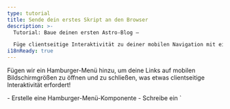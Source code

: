```yaml
---
type: tutorial
title: Sende dein erstes Skript an den Browser
description: >-
  Tutorial: Baue deinen ersten Astro-Blog —

  Füge clientseitige Interaktivität zu deiner mobilen Navigation mit einem Astro-Skript-Tag hinzu
i18nReady: true
---
```


Fügen wir ein Hamburger-Menü hinzu, um deine Links auf mobilen Bildschirmgrößen zu öffnen und zu schließen, was etwas clientseitige Interaktivität erfordert!

<PreCheck>
  - Erstelle eine Hamburger-Menü-Komponente
  - Schreibe ein `<script>`, das es deinen Seitenbesuchern erlaubt, das Navigationsmenü zu öffnen und zu schließen
  - Verschiebe dein JavaScript in eine `.js`-Datei
</PreCheck>

## Baue eine Hamburger-Komponente

Erstelle eine `<Hamburger />`-Komponente, um dein mobiles Menü zu öffnen und zu schließen.

<Steps>
1. Erstelle eine Datei namens `Hamburger.astro` in `src/components/`
  

2. Kopiere den folgenden Code in deine Komponente. Dies wird dein „Hamburger“-Menü mit 3 Linien darstellen, um deine Navigationslinks auf mobilen Geräten anzuzeigen und zu verstecken. (Die neuen CSS-Styles fügst du später in `global.css` hinzu.)

    ```astro title="src/components/Hamburger.astro"
    --- 
    ---
    <div class="hamburger">
      <span class="line"></span>
      <span class="line"></span>
      <span class="line"></span>
    </div>
    ```

3. Platziere diese neue `<Hamburger />`-Komponente direkt vor deiner `<Navigation />`-Komponente in `Header.astro`. 

    <details>
    <summary>Zeige mir den Code!</summary>

    ```astro title="src/components/Header.astro" ins={2,7}
    ---
    import Hamburger from './Hamburger.astro';
    import Navigation from './Navigation.astro';
    ---
    <header>
      <nav>
        <Hamburger />
        <Navigation />
      </nav>
    </header>
    ```
    </details>

4. Füge die folgenden Styles für deine Hamburger-Komponente hinzu:

    ```css title="src/styles/global.css" ins={2-13, 56-58}
    /* nav styles */
    .hamburger {
        padding-right: 20px;
        cursor: pointer;
      }

      .hamburger .line {
        display: block;
        width: 40px;
        height: 5px;
        margin-bottom: 10px;
        background-color: #ff9776;
      }

      .nav-links {
        width: 100%;
        top: 5rem;
        left: 48px;
        background-color: #ff9776;
        display: none;
        margin: 0;
      }

      .nav-links a {
        display: block;
        text-align: center;
        padding: 10px 0;
        text-decoration: none;
        font-size: 1.2rem;
        font-weight: bold;
        text-transform: uppercase;
      }

      .nav-links a:hover, a:focus {
        background-color: #ff9776;
      }

      .expanded {
        display: unset;
      }

      @media screen and (min-width: 636px) {
        .nav-links {
          margin-left: 5em;
          display: block;
          position: static;
          width: auto;
          background: none;
        }

        .nav-links a {
          display: inline-block;
          padding: 15px 20px;
        }

        .hamburger {
          display: none;
        }
      }
    ```
</Steps>


## Schreibe dein erstes Skript-Tag

Dein Header ist noch nicht **interaktiv**, da er nicht auf Benutzereingaben reagieren kann, wie das Klicken auf das Hamburger-Menü, um die Navigationslinks anzuzeigen oder zu verstecken.

Das Hinzufügen eines `<script>`-Tags ermöglicht es clientseitigem JavaScript, auf ein Benutzerereignis zu "hören" und entsprechend zu reagieren.

<Steps>
1. Füge das folgende `<script>`-Tag zu `index.astro`, kurz vor dem schließenden `</body>`-Tag hinzu.

    ```astro title="src/pages/index.astro" ins={2-6}
      <Footer />
      <script>
        document.querySelector('.hamburger').addEventListener('click', () => {
          document.querySelector('.nav-links').classList.toggle('expanded');
        });
      </script>
    </body>
    ```

2. Überprüfe deine Browser-Vorschau erneut in verschiedenen Größen und stelle sicher, dass du ein funktionierendes Navigationsmenü hast, das sowohl auf die Bildschirmgröße als auch auf Benutzereingaben auf dieser Seite reagiert.
</Steps>

### Eine `.js`-Datei importieren

Anstatt dein JavaScript direkt auf jeder Seite zu schreiben, kannst du den Inhalt deines `<script>`-Tags in seine eigene `.js`-Datei in deinem Projekt verschieben.

<Steps>
1. Erstelle `src/scripts/menu.js` (du musst einen neuen `/scripts/`-Ordner erstellen) und verschiebe dein JavaScript dorthin.

    ```js title="src/scripts/menu.js"
    document.querySelector('.hamburger').addEventListener('click', () => {
      document.querySelector('.nav-links').classList.toggle('expanded');
    });
    ```

2. Ersetze den Inhalt des `<script>`-Tags auf `index.astro` durch den folgenden Dateiimport:

    ```astro title="src/pages/index.astro" ins={7} del={3-5}
      <Footer />
      <script>
        document.querySelector('.hamburger').addEventListener('click', () => {
          document.querySelector('.nav-links').classList.toggle('expanded');
        });

        import "../scripts/menu.js";
      </script>
    </body>
    ```

3. Überprüfe deine Browser-Vorschau erneut bei kleineren Größen und bestätige, dass das Hamburger-Menü deine Navigationslinks weiterhin öffnet und schließt.

4. Füge dasselbe `<script>` mit Import auf deinen anderen zwei Seiten, `about.astro` und `blog.astro`, hinzu und überprüfe, ob du eine responsive, interaktive Kopfzeile auf jeder Seite hast.

    ```astro title="src/pages/about.astro & src/pages/blog.astro" ins={2-4}
      <Footer />
      <script>
        import "../scripts/menu.js";
      </script>
    </body>
    ```
</Steps>

:::note[Kerngedanke]
Du hast bereits etwas JavaScript verwendet, um Teile deiner Website zu bauen:

- Dynamische Definition deines Seitentitels und der Überschriften
- Durchlaufen einer Liste von Fähigkeiten auf der „Über mich“-Seite
- Bedingtes Anzeigen von HTML-Elementen

Diese Befehle werden alle beim Erstellen ausgeführt, um statisches HTML für deine Website zu erstellen, und dann wird der Code „weggeworfen“.

**Das JavaScript in einem `<script>`-Tag wird an den Browser gesendet** und steht zur Verfügung, um basierend auf Benutzerinteraktionen wie dem Aktualisieren einer Seite oder dem Umschalten eines Eingabefeldes ausgeführt zu werden.
:::

<Box icon="question-mark">

### Teste dein Wissen

1. Wann führt Astro JavaScript aus, das im Frontmatter einer Komponente geschrieben ist?
    <MultipleChoice>
      <Option>
       Astro führt niemals JavaScript aus
      </Option>
      <Option isCorrect>
        beim Build-Zeitpunkt
      </Option>
      <Option>
         Wenn ein Besucher einen Button klickt
      </Option>
    </MultipleChoice>

2. Optional kann Astro JavaScript an den Browser senden, um:
    <MultipleChoice>
      <Option>
        Benutzern zu ermöglichen, Seitenlinks zu klicken
      </Option>
      <Option>
        schnellere Ladezeiten zu erreichen
      </Option>
      <Option isCorrect>
        clientseitige Interaktivität zu ermöglichen
      </Option>
    </MultipleChoice>

3. Das clientseitige JavaScript wird an den Browser des Benutzers gesendet, wenn es […] geschrieben oder importiert wird:
    <MultipleChoice>
      <Option isCorrect>
        in `<script>`-Tags
      </Option>
      <Option>
        zwischen den Codezäunen einer `.astro`-Datei
      </Option>
      <Option>
        in `global.css`
      </Option>
    </MultipleChoice>

</Box>

<Box icon="check-list">

## Checkliste

<Checklist>
- [ ] Ich kann clientseitige Interaktivität mit JavaScript in einem `<script>`-Tag hinzufügen.
- [ ] Ich kann eine `.js`-Datei in ein `<script>`-Tag importieren.
</Checklist>

</Box>

### Ressourcen

[Client-seitige Skripte in Astro](/de/guides/client-side-scripts/)
